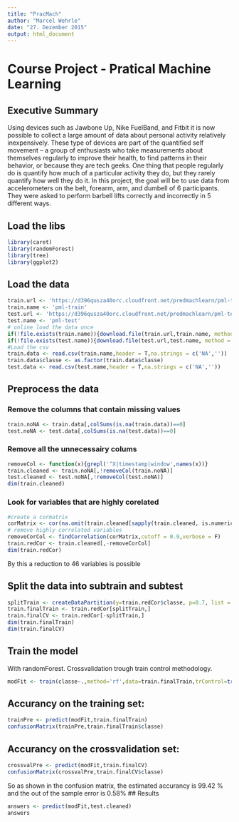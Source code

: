```yaml
---
title: "PracMach"
author: "Marcel Wehrle"
date: "27. Dezember 2015"
output: html_document
---
```

# Course Project - Pratical Machine Learning
## Executive Summary
Using devices such as Jawbone Up, Nike FuelBand, and Fitbit it is now possible to collect a large amount of data about personal activity relatively inexpensively. These type of devices are part of the quantified self movement – a group of enthusiasts who take measurements about themselves regularly to improve their health, to find patterns in their behavior, or because they are tech geeks. One thing that people regularly do is quantify how much of a particular activity they do, but they rarely quantify how well they do it. In this project, the goal will be to use data from accelerometers on the belt, forearm, arm, and dumbell of 6 participants. They were asked to perform barbell lifts correctly and incorrectly in 5 different ways.

## Load the libs
```r
library(caret)
library(randomForest)
library(tree)
library(ggplot2)
```
## Load the data
```r
train.url <- 'https://d396qusza40orc.cloudfront.net/predmachlearn/pml-training.csv'
train.name <- 'pml-train'
test.url <- 'https://d396qusza40orc.cloudfront.net/predmachlearn/pml-testing.csv'
test.name <- 'pml-test'
# online load the data once
if(!file.exists(train.name)){download.file(train.url,train.name, method = 'curl')}
if(!file.exists(test.name)){download.file(test.url,test.name, method = 'curl')}
#Load the csv
train.data <- read.csv(train.name,header = T,na.strings = c('NA',''))
train.data$classe <- as.factor(train.data$classe)
test.data <- read.csv(test.name,header = T,na.strings = c('NA',''))
```
## Preprocess the data
### Remove the columns that contain missing values
```r

train.noNA <- train.data[,colSums(is.na(train.data))==0]
test.noNA <- test.data[,colSums(is.na(test.data))==0]

```
### Remove all the unnecessairy colums
```r

removeCol <- function(x){grepl('^X|timestamp|window',names(x))}
train.cleaned <- train.noNA[,!removeCol(train.noNA)]
test.cleaned <- test.noNA[,!removeCol(test.noNA)]
dim(train.cleaned)
```
### Look for variables that are highly corelated 
```r
#create a cormatrix
corMatrix <- cor(na.omit(train.cleaned[sapply(train.cleaned, is.numeric)]))
# remove highly correlated variables
removeCorCol <- findCorrelation(corMatrix,cutoff = 0.9,verbose = F)
train.redCor <- train.cleaned[,-removeCorCol]
dim(train.redCor)
```
By this a reduction to 46 variables is possible

## Split the data into subtrain and subtest
```r

splitTrain <- createDataPartition(y=train.redCor$classe, p=0.7, list = F)
train.finalTrain <- train.redCor[splitTrain,]
train.finalCV <- train.redCor[-splitTrain,]
dim(train.finalTrain)
dim(train.finalCV)
```
## Train the model
With randomForest. Crossvalidation trough train control methodology.
```r
modFit <- train(classe~.,method='rf',data=train.finalTrain,trControl=trainControl(method='cv',5),ntree=250, allowParallel=T)

```
## Accurancy on the training set:

```r

trainPre <- predict(modFit,train.finalTrain)
confusionMatrix(trainPre,train.finalTrain$classe)
```
## Accurancy on the crossvalidation set:
```r
crossvalPre <- predict(modFit,train.finalCV)
confusionMatrix(crossvalPre,train.finalCV$classe)

```
So as shown in the confusion matrix, the estimated accurancy is 99.42 % and the out of the sample error is 0.58%
## Results
```r
answers <- predict(modFit,test.cleaned)
answers
```


